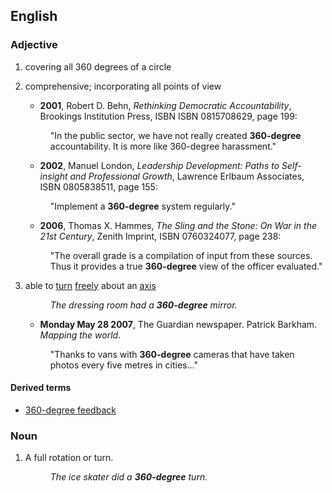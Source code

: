 ==English==

===Adjective===
{{en-adj|-}}

# covering all 360 degrees of a circle
# {{by extension}} comprehensive; incorporating all points of view
#*'''2001''', Robert D. Behn, ''Rethinking Democratic Accountability'', Brookings Institution Press, ISBN ISBN 0815708629, page 199:
#:"In the public sector, we have not really created '''360-degree''' accountability.  It is more like 360-degree harassment."
#*'''2002''', Manuel London, ''Leadership Development: Paths to Self-insight and Professional Growth'', Lawrence Erlbaum Associates, ISBN 0805838511, page 155:
#:"Implement a '''360-degree''' system regularly."
#*'''2006''', Thomas X. Hammes, ''The Sling and the Stone: On War in the 21st Century'', Zenith Imprint, ISBN 0760324077, page 238:
#:"The overall grade is a compilation of input from these sources.  Thus it provides a true '''360-degree''' view of the officer evaluated."
# able to [[turn]] [[freely]] about an [[axis]]
#:''The dressing room had a '''360-degree''' mirror.''
#*'''Monday May 28 2007''', The Guardian newspaper.  Patrick Barkham. ''Mapping the world''.
#:"Thanks to vans with '''360-degree''' cameras that have taken photos every five metres in cities..."

====Derived terms====
*[[360-degree feedback]]

===Noun===
{{en-noun|sg=[[360]]-[[degree]]}}

# {{rfv-sense}} A full rotation or turn.
#: ''The ice skater did a '''360-degree''' turn.''